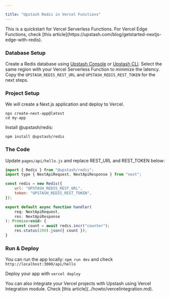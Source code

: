 ```yaml
---

title: "Upstash Redis in Vercel Functions"
---
```


<Info>
    This is a quickstart for Vercel Serverless Functions. For Vercel Edge
    Functions, check [this
    article](https://upstash.com/blog/getstarted-nextjs-edge-with-redis).
</Info>

### Database Setup

Create a Redis database using [Upstash Console](https://console.upstash.com) or
[Upstash CLI](https://github.com/upstash/cli). Select the same region with your
Vercel Serverless Function to minimize the latency. Copy the
`UPSTASH_REDIS_REST_URL` and `UPSTASH_REDIS_REST_TOKEN` for the next steps.

### Project Setup

We will create a Next.js application and deploy to Vercel.

```shell
npx create-next-app@latest
cd my-app
```

Install @upstash/redis:

```shell
npm install @upstash/redis
```

### The Code

Update `pages/api/hello.js` and replace REST_URL and REST_TOKEN below:

```js pages/api/hello.js
import { Redis } from "@upstash/redis";
import type { NextApiRequest, NextApiResponse } from "next";

const redis = new Redis({
    url: "UPSTASH_REDIS_REST_URL",
    token: "UPSTASH_REDIS_REST_TOKEN",
});

export default async function handler(
    req: NextApiRequest,
    res: NextApiResponse
): Promise<void> {
    const count = await redis.incr("counter");
    res.status(200).json({ count });
}
```

### Run & Deploy

You can run the app locally: `npm run dev` and check
`http://localhost:3000/api/hello`

Deploy your app with `vercel deploy`

<Info>
    You can also integrate your Vercel projects with Upstash using Vercel
    Integration module. Check [this article](../howto/vercelintegration.md).
</Info>
